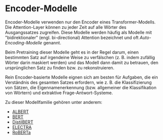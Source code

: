 # Encoder-Modelle

<CourseFloatingBanner
    chapter={1}
    classNames="absolute z-10 right-0 top-0"
/>

<Youtube id="MUqNwgPjJvQ" />

Encoder-Modelle verwenden nur den Encoder eines Transformer-Modells. Die Attention-Layer können zu jeder Zeit auf alle Wörter des Ausgangssatzes zugreifen. Diese Modelle werden häufig als Modelle mit "bidirektionaler" (engl. bi-directional) Attention bezeichnet und oft *Auto-Encoding-Modelle* genannt.

Beim Pretraining dieser Modelle geht es in der Regel darum, einen bestimmten Satz auf irgendeine Weise zu verfälschen (z. B. indem zufällig Wörter darin maskiert werden) und das Modell dann damit zu betrauen, den ursprünglichen Satz zu finden bzw. zu rekonstruieren.

Rein Encoder-basierte Modelle eignen sich am besten für Aufgaben, die ein Verständnis des gesamten Satzes erfordern, wie z. B. die Klassifizierung von Sätzen, die Eigennamenerkennung (bzw. allgemeiner die Klassifikation von Wörtern) und extraktive Frage-Antwort-Systeme.

Zu dieser Modellfamilie gehören unter anderem:

- [ALBERT](https://huggingface.co/transformers/model_doc/albert)
- [BERT](https://huggingface.co/transformers/model_doc/bert)
- [DistilBERT](https://huggingface.co/transformers/model_doc/distilbert)
- [ELECTRA](https://huggingface.co/transformers/model_doc/electra)
- [RoBERTa](https://huggingface.co/transformers/model_doc/roberta)
